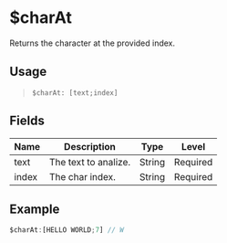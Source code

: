 # $charAt
Returns the character at the provided index.

## Usage
> `$charAt: [text;index]`

## Fields
| Name  | Description           | Type   | Level    |
| ----- | --------------------- | ------ | -------- |
| text  | The text to analize.  | String | Required |
| index | The char index.       | String | Required |

## Example
```js
$charAt:[HELLO WORLD;7] // W
```